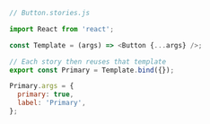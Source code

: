 ```js
// Button.stories.js

import React from 'react';

const Template = (args) => <Button {...args} />;

// Each story then reuses that template
export const Primary = Template.bind({});

Primary.args = {
  primary: true,
  label: 'Primary',
};
```
